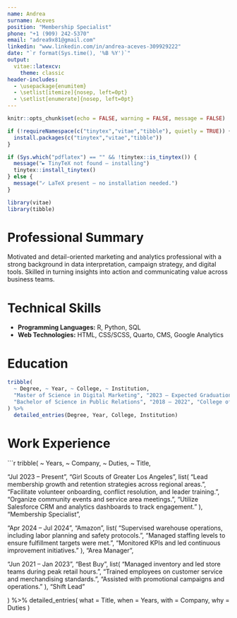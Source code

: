 ---
name: Andrea
surname: Aceves
position: "Membership Specialist"
phone: "+1 (909) 242-5370"
email: "adrea9x81@gmail.com"
linkedin: "www.linkedin.com/in/andrea-aceves-309929222"
date: "`r format(Sys.time(), '%B %Y')`"
output: 
  vitae::latexcv:
    theme: classic
header-includes:
  - \usepackage{enumitem}
  - \setlist[itemize]{nosep, left=0pt}
  - \setlist[enumerate]{nosep, left=0pt}
---

```{r setup, include=FALSE}
knitr::opts_chunk$set(echo = FALSE, warning = FALSE, message = FALSE)

if (!requireNamespace(c("tinytex","vitae","tibble"), quietly = TRUE)) {
  install.packages(c("tinytex","vitae","tibble"))
}

if (Sys.which("pdflatex") == "" && !tinytex::is_tinytex()) {                    
  message("► TinyTeX not found – installing")
  tinytex::install_tinytex()        
} else {
  message("✓ LaTeX present – no installation needed.")
}

library(vitae)
library(tibble)
```

# Professional Summary

Motivated and detail-oriented marketing and analytics professional with a strong background in data interpretation, campaign strategy, and digital tools. Skilled in turning insights into action and communicating value across business teams.

# Technical Skills

- **Programming Languages:** R, Python, SQL  
- **Web Technologies:** HTML, CSS/SCSS, Quarto, CMS, Google Analytics

# Education

```{r}
tribble(
  ~ Degree, ~ Year, ~ College, ~ Institution,
  "Master of Science in Digital Marketing", "2023 – Expected Graduation 2025", "College of Business", "Cal Poly Pomona",
  "Bachelor of Science in Public Relations", "2018 – 2022", "College of Letters, Arts, and Social Sciences", "Cal Poly Pomona"
) %>%
  detailed_entries(Degree, Year, College, Institution)
```

# Work Experience

```{r}
tribble(
  ~ Years, ~ Company, ~ Duties, ~ Title,

  "Jul 2023 – Present", "Girl Scouts of Greater Los Angeles",
  list(
    "Lead membership growth and retention strategies across regional areas.",
    "Facilitate volunteer onboarding, conflict resolution, and leader training.",
    "Organize community events and service area meetings.",
    "Utilize Salesforce CRM and analytics dashboards to track engagement."
  ),
  "Membership Specialist",

  "Apr 2024 – Jul 2024", "Amazon",
  list(
    "Supervised warehouse operations, including labor planning and safety protocols.",
    "Managed staffing levels to ensure fulfillment targets were met.",
    "Monitored KPIs and led continuous improvement initiatives."
  ),
  "Area Manager",

  "Jun 2021 – Jan 2023", "Best Buy",
  list(
    "Managed inventory and led store teams during peak retail hours.",
    "Trained employees on customer service and merchandising standards.",
    "Assisted with promotional campaigns and operations."
  ),
  "Shift Lead"

) %>%
  detailed_entries(
    what = Title,
    when = Years,
    with = Company,
    why = Duties
  )
